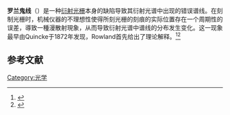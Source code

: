 '''罗兰鬼线'''（{{lang-en|Rowland ghosts}}）是一种[[衍射光栅|衍射光栅]]本身的缺陷导致其衍射光谱中出现的错误谱线。在刻制光栅时，机械仪器的不理想性使得所刻光栅的刻痕的实际位置存在一个周期性的误差，導致一種漫散射現象，从而导致衍射光谱中谱线的分布发生变化。这一现象最早由Quincke于1872年发现，Rowland首先给出了理论解释。<ref>{{cite|url=http://articles.adsabs.harvard.edu/full/seri/ApJ../0085//0000061.000.html|title=ROWLAND GHOSTS|author=HENRY G.GALE|date=1937年3月|publisher=The Astrophysical Journal |volume=85}}</ref><ref>{{cite|url=https://www.osapublishing.org/ao/fulltext.cfm?uri=ao-12-10-2298&id=18107#fd2|title=New Analysis of the Theory of Rowland Ghosts|author=J. A. E. Calatroni and M. Garavaglia|volume=12|issue=10|publisher=Applied Optics|year=1973 }}</ref>

==参考文献==
{{reflist}}

[[Category:光学|Category:光学]]